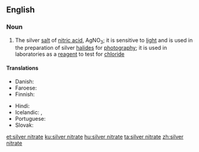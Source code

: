 ==English==

===Noun===
{{wikipedia}}
{{en-noun|head=[[silver]] [[nitrate]]|-}}

# {{label|en|inorganic compound}} The silver [[salt]] of [[nitric acid]], AgNO<sub>3</sub>; it is sensitive to [[light]] and is used in the preparation of silver [[halide]]s for [[photography]]; it is used in laboratories as a [[reagent]] to test for [[chloride]]

====Translations====
{{trans-top|silver salt of nitric acid, AgNO<sub>3</sub>}}
* Danish: {{t|da|sølvnitrat|n}}
* Faroese: {{t|fo|silvurnitrat|n}}
* Finnish: {{t|fi|hopeanitraatti}}
{{trans-mid}}
* Hindi: {{t|hi|चाँदी भूयातती|tr=chaandee bhooyaatatee|sc=Deva}}
* Icelandic: {{t|is|vítissteinn|m}}, {{t|is|silfurnítrat|n}}
* Portuguese: {{t|pt|nitrato de prata}}
* Slovak: {{t|sk|dusičnan strieborný|m}}
{{trans-bottom}}

[[et:silver nitrate]]
[[ku:silver nitrate]]
[[hu:silver nitrate]]
[[ta:silver nitrate]]
[[zh:silver nitrate]]